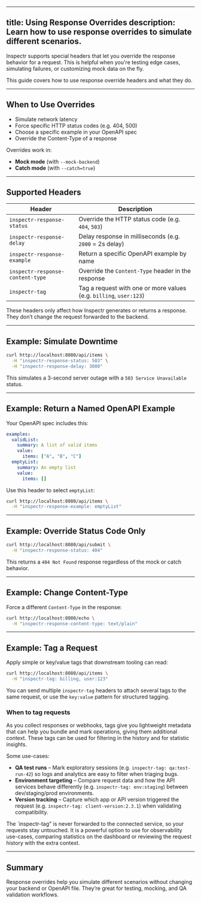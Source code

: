 
---
title: Using Response Overrides
description: Learn how to use response overrides to simulate different scenarios.
---


<FlowLocalOverride client:only="react" />

Inspectr supports special headers that let you override the response behavior for a request. This is helpful when you're testing edge cases, simulating failures, or customizing mock data on the fly.

This guide covers how to use response override headers and what they do.

---

##  When to Use Overrides

* Simulate network latency
* Force specific HTTP status codes (e.g. 404, 500)
* Choose a specific example in your OpenAPI spec
* Override the Content-Type of a response

Overrides work in:

* **Mock mode** (with `--mock-backend`)
* **Catch mode** (with `--catch=true`)

---

## Supported Headers

| Header                           | Description                                             |
| -------------------------------- | ------------------------------------------------------- |
| `inspectr-response-status`       | Override the HTTP status code (e.g. `404`, `503`)       |
| `inspectr-response-delay`        | Delay response in milliseconds (e.g. `2000` = 2s delay) |
| `inspectr-response-example`      | Return a specific OpenAPI example by name               |
| `inspectr-response-content-type` | Override the `Content-Type` header in the response      |
| `inspectr-tag`                   | Tag a request with one or more values (e.g. `billing`, `user:123`) |

<Aside>
These headers only affect how Inspectr generates or returns a response. They don’t change the request forwarded to the backend.
</Aside>

---

## Example: Simulate Downtime

```bash
curl http://localhost:8080/api/items \
  -H "inspectr-response-status: 503" \
  -H "inspectr-response-delay: 3000"
```

This simulates a 3-second server outage with a `503 Service Unavailable` status.

---

## Example: Return a Named OpenAPI Example

Your OpenAPI spec includes this:

```yaml
examples:
  validList:
    summary: A list of valid items
    value:
      items: ["A", "B", "C"]
  emptyList:
    summary: An empty list
    value:
      items: []
```

Use this header to select `emptyList`:

```bash
curl http://localhost:8080/api/items \
  -H "inspectr-response-example: emptyList"
```

---

## Example: Override Status Code Only

```bash
curl http://localhost:8080/api/submit \
  -H "inspectr-response-status: 404"
```

This returns a `404 Not Found` response regardless of the mock or catch behavior.

---

## Example: Change Content-Type

Force a different `Content-Type` in the response:

```bash
curl http://localhost:8080/echo \
  -H "inspectr-response-content-type: text/plain"
```

---

## Example: Tag a Request

Apply simple or key/value tags that downstream tooling can read:

```bash
curl http://localhost:8080/api/items \
  -H "inspectr-tag: billing, user:123"
```

You can send multiple `inspectr-tag` headers to attach several tags to the same request, or use the `key:value` pattern for structured tagging.

### When to tag requests

As you collect responses or webhooks, tags give you lightweight metadata that can help you bundle and mark operations, giving them additional context.
These tags can be used for filtering in the history and for statistic insights.

Some use-cases:
* **QA test runs** – Mark exploratory sessions (e.g. `inspectr-tag: qa:test-run-42`) so logs and analytics are easy to filter when triaging bugs.
* **Environment targeting** – Compare request data and how the API services behave differently (e.g. `inspectr-tag: env:staging`) between dev/staging/prod environments.
* **Version tracking** – Capture which app or API version triggered the request (e.g. `inspectr-tag: client-version:2.3.1`) when validating compatibility.

The `inspectr-tag" is never forwarded to the connected service, so your requests stay untouched. It is a powerful option to use for observability use-cases, comparing statistics on the dashboard or reviewing the request history with the extra context.

---

## Summary

Response overrides help you simulate different scenarios without changing your backend or OpenAPI file. They’re great for testing, mocking, and QA validation workflows.

[//]: # (---)

[//]: # (## Related Topics)
[//]: # ()
[//]: # (* [Mocking Responses →]&#40;/guides/mocking&#41;)
[//]: # (* [Catch Mode →]&#40;/core-concepts/how-it-works&#41;)
[//]: # (* [Replay Requests →]&#40;/core-concepts/how-it-works&#41;)
